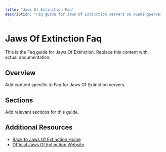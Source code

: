 ```yaml
---
title: "Jaws Of Extinction Faq"
description: "Faq guide for Jaws Of Extinction servers on XGamingServer"
---
```


# Jaws Of Extinction Faq

This is the Faq guide for Jaws Of Extinction. Replace this content with actual documentation.

## Overview

Add content specific to Faq for Jaws Of Extinction servers.

## Sections

Add relevant sections for this guide.

## Additional Resources

- [Back to Jaws Of Extinction Home](./index)
- [Official Jaws Of Extinction Website](https://example.com)
